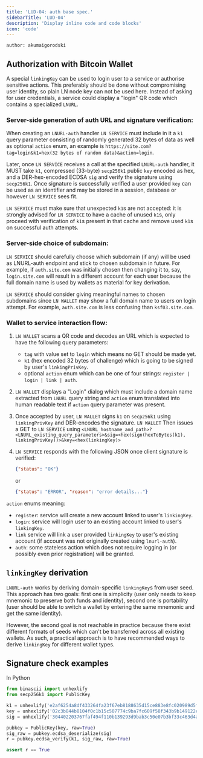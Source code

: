 ```yaml
---
title: 'LUD-04: auth base spec.'
sidebarTitle: 'LUD-04'
description: 'Display inline code and code blocks'
icon: 'code'
---
```


`author: akumaigorodski`


## Authorization with Bitcoin Wallet

A special `linkingKey` can be used to login user to a service or authorise sensitive actions. This preferably should be done without compromising user identity, so plain LN node key can not be used here. Instead of asking for user credentials, a service could display a "login" QR code which contains a specialized `LNURL`.


### Server-side generation of auth URL and signature verification:

When creating an `LNURL-auth` handler `LN SERVICE` must include in it a `k1` query parameter consisting of randomly generated 32 bytes of data as well as optional `action` enum, an example is `https://site.com?tag=login&k1=hex(32 bytes of random data)&action=login`.

Later, once `LN SERVICE` receives a call at the specified `LNURL-auth` handler, it MUST take `k1`, compressed (33-byte) `secp256k1` public `key` encoded as hex, and a DER-hex-encoded ECDSA `sig` and verify the signature using `secp256k1`. Once signature is successfully verified a user provided `key` can be used as an identifier and may be stored in a session, database or however `LN SERVICE` sees fit.

`LN SERVICE` must make sure that unexpected `k1`s are not accepted: it is strongly advised for `LN SERVICE` to have a cache of unused `k1`s, only proceed with verification of `k1`s present in that cache and remove used `k1`s on successful auth attempts.

### Server-side choice of subdomain:

 `LN SERVICE` should carefully choose which subdomain (if any) will be used as LNURL-auth endpoint and stick to chosen subdomain in future. For example, if `auth.site.com` was initially chosen then changing it to, say, `login.site.com` will result in a different account for each user because the full domain name is used by wallets as material for key derivation.

 `LN SERVICE` should consider giving meaningful names to chosen subdomains since `LN WALLET` may show a full domain name to users on login attempt. For example, `auth.site.com` is less confusing than `ksf03.site.com`.


### Wallet to service interaction flow:

1. `LN WALLET` scans a QR code and decodes an URL which is expected to have the following query parameters:
    - `tag` with value set to `login` which means no GET should be made yet.
    - `k1` (hex encoded 32 bytes of challenge) which is going to be signed by user's `linkingPrivKey`.
    - optional `action` enum which can be one of four strings: `register | login | link | auth`.
2. `LN WALLET` displays a "Login" dialog which must include a domain name extracted from `LNURL` query string and `action` enum translated into human readable text if `action` query parameter was present.
3. Once accepted by user, `LN WALLET` signs `k1` on `secp256k1` using `linkingPrivKey` and DER-encodes the signature. `LN WALLET` Then issues a GET to `LN SERVICE` using `<LNURL_hostname_and_path>?<LNURL_existing_query_parameters>&sig=<hex(sign(hexToBytes(k1), linkingPrivKey))>&key=<hex(linkingKey)>`
4. `LN SERVICE` responds with the following JSON once client signature is verified:
    ```JSON
    {"status": "OK"}
    ```
    or

    ```JSON
    {"status": "ERROR", "reason": "error details..."}
    ```

`action` enums meaning:
- `register`: service will create a new account linked to user's `linkingKey`.
- `login`: service will login user to an existing account linked to user's `linkingKey`.
- `link` service will link a user provided `linkingKey` to user's existing account (if account was not originally created using `lnurl-auth`).
- `auth`: some stateless action which does not require logging in (or possibly even prior registration) will be granted.

## `linkingKey` derivation

`LNURL-auth` works by deriving domain-specific `linkingKey`s from user seed. This approach has two goals: first one is simplicity (user only needs to keep mnemonic to preserve both funds and identity), second one is portability (user should be able to switch a wallet by entering the same mnemonic and get the same identity).

However, the second goal is not reachable in practice because there exist different formats of seeds which can't be transferred across all existing wallets. As such, a practical approach is to have recommended ways to derive `linkingKey` for different wallet types.


## Signature check examples

In Python

```Python
from binascii import unhexlify
from secp256k1 import PublicKey

k1 = unhexlify('e2af6254a8df433264fa23f67eb8188635d15ce883e8fc020989d5f82ae6f11e')
key = unhexlify('02c3b844b8104f0c1b15c507774c9ba7fc609f58f343b9b149122e944dd20c9362')
sig = unhexlify('304402203767faf494f110b139293d9bab3c50e07b3bf33c463d4aa767256cd09132dc5102205821f8efacdb5c595b92ada255876d9201e126e2f31a140d44561cc1f7e9e43d')

pubkey = PublicKey(key, raw=True)
sig_raw = pubkey.ecdsa_deserialize(sig)
r = pubkey.ecdsa_verify(k1, sig_raw, raw=True)

assert r == True
```